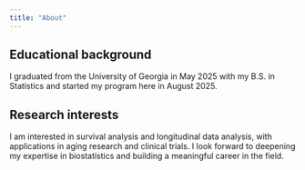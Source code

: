 ```yaml
---
title: "About"
---
```


## Educational background
I graduated from the University of Georgia in May 2025 with my B.S. in Statistics and started my program here in August 2025. 

## Research interests
I am interested in survival analysis and longitudinal data analysis, with applications in aging research and clinical trials. I look forward to deepening my expertise in biostatistics and building a meaningful career in the field.